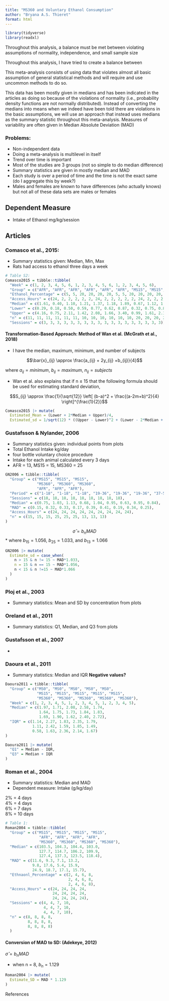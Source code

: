 ```yaml
---
title: "MS360 and Voluntary Ethanol Consumption"
author: "Bryana A.S. Thieret"
format: html
---
```



```r
library(tidyverse)
library(readxl)
```

Throughout this analysis, a balance must be met between violating assumptions of normality, independence, and small sample size

Throughout this analysis, I have tried to create a balance between 



This meta-analysis consists of using data that violates almost all basic assumption of general statistical methods and will require and use uncommon methods to do so. 





This data has been mostly given in medians and has been indicated in the articles as doing so because of the violations of normality (i.e., probability density functions are not normally distributed). Instead of converting the medians into means when we indeed have been told there are violations in the basic assumptions, we will use an approach that instead uses medians as the summary statistic throughout this meta-analysis. Measures of variability are often given in Median Absolute Deviation (MAD) 


### Problems:  

* Non-independent data  
* Doing a meta-analysis is multilevel in itself  
* Trend over time is important  
* Most of the studies are 3 groups (not so simple to do median difference)  
* Summary statistics are given in mostly median and MAD  
* Each study is over a period of time and the time is not the exact same (do I aggregate this by week?)  
* Males and females are known to have differences (who actually knows) but not all of these data sets are males or females  




## Dependent Measure  

* Intake of Ethanol mg/kg/session  




## Articles  

### Comasco et al., 2015:  

* Summary statistics given: Median, Min, Max  
* Rats had access to ethanol three days a week 

```r
# Table S2: 
Comasco2015 = tibble::tibble(
  "Week" = c(1, 2, 3, 4, 5, 6, 1, 2, 3, 4, 5, 6, 1, 2, 3, 4, 5, 6),
  "Group" = c("AFR", "AFR", "AFR", "AFR", "AFR", "AFR", "MS15", "MS15", "MS15", "MS15", "MS15", "MS15", "MS360", "MS360", "MS360", "MS360", "MS360", "MS360"),
  "Ethanol_Percentage" = c(5, 5, 20, 20, 20, 20, 5, 5, 20, 20, 20, 20, 5, 5, 20, 20, 20, 20),
  "Access_Hours" = c(24, 2, 2, 2, 2, 2, 24, 2, 2, 2, 2, 2, 24, 2, 2, 2, 2, 2),
  "Median" = c(1.61, 0.40, 1.10, 1.21, 1.37, 1.18, 1.89, 0.67, 1.12, 1.49, 1.23, 1.32, 1.53, 0.57, 1.20, 1.11, 1.28, 1.32),
  "Lower" = c(0.29, 0.18, 0.50, 0.59, 0.77, 0.62, 0.87, 0.32, 0.75, 0.89, 1.05, 0.39, 0.21, 0.09, 0.29, 0.56, 0.38, 0.60),
  "Upper" = c(4.16, 0.75, 2.11, 1.42, 2.08, 1.66, 3.40, 0.99, 1.61, 2.13, 1.74, 1.77, 3.28, 1.14, 1.98, 2.15, 2.52, 2.05),
  "n" = c(11, 11, 11, 11, 11, 11, 10, 10, 10, 10, 10, 10, 20, 20, 20, 20, 20, 20),
  "Sessions" = c(3, 3, 3, 3, 3, 3, 3, 3, 3, 3, 3, 3, 3, 3, 3, 3, 3, 3))
```

#### Transformation-Based Approach: Method of Wan et al. (McGrath et al., 2018)  

* I have the median, maximum, minimum, and number of subjects  

$$\bar{x}_{ij} \approx \frac{a_{ij} + 2y_{ij} +b_{ij}}{4}$$  

where $a_{ij} = minimum$, $b_{ij} = maximum$, $n_{ij} = subjects$


* Wan et al. also explains that if n $\leq$ 15 that the following formula should be used for estimating standard deviation,  

$$S_{ij} \approx \frac{1}{\sqrt{12}} \left[ (b-a)^2 + \frac{(a-2m+b)^2}{4} \right]^{\frac{1}{2}}$$


```r
Comasco2015 |> mutate(
  Estimated_Mean = (Lower + 2*Median + Upper)/4,
  Estimated_sd = 1/sqrt(12) * ((Upper - Lower)^2 + (Lower - 2*Median + Upper)^2/4)^(1/2))
```


### Gustafsson & Nylander, 2006  

* Summary statistics given: individual points from plots   
* Total Ethanol Intake kg/day  
* four bottle voluntary choice procedure  
* Intake for each animal calculated every 3 days  
* AFR = 13, MS15 = 15, MS360 = 25  


```r
GN2006 = tibble::tibble(
  "Group" = c("MS15", "MS15", "MS15", 
              "MS360", "MS360", "MS360",
              "AFR", "AFR", "AFR"),
  "Period" = c("1-18", "1-18", "1-18", "19-36", "19-36", "19-36", "37-54", "37-54", "37-54"),
  "Sessions" = c(18, 18, 18, 18, 18, 18, 18, 18, 18),
  "Median" = c(0.75, 1.03, 1.13, 0.68, 1.04, 0.95, 0.63, 0.95, 0.84),
  "MAD" = c(0.15, 0.32, 0.33, 0.17, 0.39, 0.41, 0.19, 0.34, 0.25),
  "Access_Hours" = c(24, 24, 24, 24, 24, 24, 24, 24, 24),
  "n" = c(15, 15, 15, 25, 25, 25, 13, 13, 13)
)
```



$$\hat{\sigma} = b_n MAD$$
* where $b_{15} = 1.056$, $b_{25} = 1.033$, and $b_{13} = 1.066$  




```r
GN2006 |> mutate(
  Estimate_sd = case_when(
    n > 15 & n != 15 ~ MAD*1.033,
    n = 15 & n == 15 ~ MAD*1.056,
    n < 15 & n !=15 ~ MAD*1.066
  )
)
```


### Ploj et al., 2003  

* Summary statistics: Mean and SD by concentration from plots  




### Oreland et al., 2011  

* Summary statistics: Q1, Median, and Q3 from plots  




### Gustafsson et al., 2007  

* 


### Daoura et al., 2011  

* Summary statistics: Median and IQR **Negative values?**  


```r
Daoura2011 = tibble::tibble(
  "Group" = c("MS0", "MS0", "MS0", "MS0", "MS0",
              "MS15", "MS15", "MS15", "MS15", "MS15",
              "MS360", "MS360", "MS360", "MS360", "MS360"),
  "Week" = c(1, 2, 3, 4, 5, 1, 2, 3, 4, 5, 1, 2, 3, 4, 5),
  "Median" = c(1.97, 1.71, 2.08, 2.58, 1.74, 
               1.64, 1.75, 1.73, 1.84, 1.83,
               1.69, 1.90, 1.62, 2.40, 2.72),
  "IQR" = c(1.14, 2.27, 1.83, 2.35, 1.79,
            1.11, 2.42, 1.59, 1.85, 1.49,
            0.58, 1.63, 2.36, 2.14, 1.67)
)

Daoura2011 |> mutate(
  "Q1" = Median - IQR,
  "Q3" = Median + IQR
)

```



### Roman et al., 2004  

* Summary statistics: Median and MAD  
* Dependent measure: Intake (g/kg/day)

2% = 4 days  
4% = 4 days  
6% = 7 days  
8% = 10 days  

```r
# Table 1:
Roman2004 = tibble::tibble(
  "Group" = c("MS15", "MS15", "MS15", "MS15", 
               "AFR", "AFR", "AFR", "AFR",
               "MS360", "MS360", "MS360", "MS360"),
  "Median" = c(103.5, 104.3, 104.4, 103.0, 
               127.7, 114.7, 106.2, 109.9,
               127.4, 137.3, 123.5, 118.4),
  "MAD" = c(11.6, 9.3, 7.1, 13.2, 
            9.8, 17.6, 5.4, 15.9,
            24.9, 18.7, 17.1, 15.7),
  "Ethnaonl_Percentage" = c(2, 4, 6, 8, 
                            2, 4, 6, 8,
                            2, 4, 6, 8),
  "Access_Hours" = c(24, 24, 24, 24, 
                     24, 24, 24, 24, 
                     24, 24, 24, 24),
  "Sessions" = c(4, 4, 7, 10, 
                 4, 4, 7, 10, 
                 4, 4, 7, 10),
  "n" = c(8, 8, 8, 8, 
          8, 8, 8, 8,
          8, 8, 8, 8)
  )
```


#### Conversion of MAD to SD: (Adekeye, 2012)  


$\hat{\sigma} = b_n MAD$

* when n = 8, $b_n = 1.129$  

```r
Roman2004 |> mutate(
  Estimate_SD = MAD * 1.129
)
```








References   






